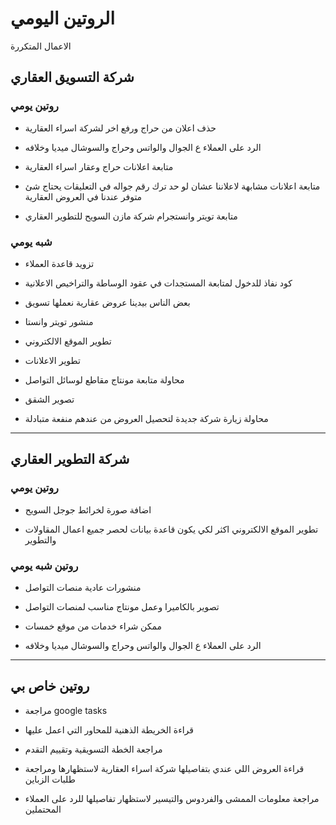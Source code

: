 # الروتين اليومي

الاعمال المتكررة

## شركة التسويق العقاري

### روتين يومي

- حذف اعلان من حراج ورفع اخر لشركة اسراء العقارية

- الرد على العملاء ع الجوال والواتس وحراج والسوشال ميديا وخلافه

- متابعة اعلانات حراج وعقار اسراء العقارية

- متابعة اعلانات مشابهة لاعلاننا عشان لو حد ترك رقم جواله في التعليقات يحتاج شئ متوفر عندنا في العروض العقارية

- متابعة تويتر وانستجرام شركة مازن السويح للتطوير العقاري

### شبه يومي

- تزويد قاعدة العملاء

- كود نفاذ للدخول لمتابعة المستجدات في عقود الوساطة والتراخيص الاعلانية


- بعض الناس بيدينا عروض عقارية نعملها تسويق

- منشور تويتر وانستا

- تطوير الموقع الالكتروني 

- تطوير الاعلانات

- محاولة متابعة مونتاج مقاطع لوسائل التواصل

- تصوير الشقق 

- محاولة زيارة شركة جديدة لتحصيل العروض من عندهم منفعة متبادلة

---

## شركة التطوير العقاري

### روتين يومي

- اضافة صورة لخرائط جوجل السويح 

- تطوير الموقع الالكتروني اكثر لكي يكون قاعدة بيانات لحصر جميع اعمال المقاولات والتطوير

### روتين شبه يومي

- منشورات عادية منصات التواصل

- تصوير بالكاميرا وعمل مونتاج مناسب لمنصات التواصل

- ممكن شراء خدمات من موقع خمسات

- الرد على العملاء ع الجوال والواتس وحراج والسوشال ميديا وخلافه

---

## روتين خاص بي

- مراجعة google tasks

- قراءة الخريطة الذهنية للمحاور التي اعمل عليها

- مراجعة الخطة التسويقية وتقييم التقدم

- قراءة العروض اللي عندي بتفاصيلها شركة اسراء العقارية لاستظهارها ومراجعة طلبات الزباين

- مراجعة معلومات الممشى والفردوس والتيسير لاستظهار تفاصيلها للرد على العملاء المحتملين












